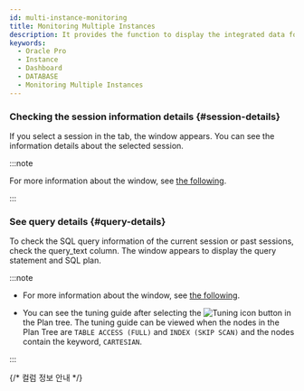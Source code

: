 ```yaml
---
id: multi-instance-monitoring
title: Monitoring Multiple Instances
description: It provides the function to display the integrated data for key metrics of multiple database instances.
keywords:
  - Oracle Pro
  - Instance
  - Dashboard
  - DATABASE
  - Monitoring Multiple Instances
---
```



<Dbv2mulitinstancemonitoringdesc />

<ProdImg img='db-multi-instance.png' desc='Multi-instance Monitoring' />


<Dbmultiinstancemonitoringdescnotes />


<Apmdashboardsetpasttime />


<Apmdashboardcheckagent />


<Apmdashboradeditwidget />


<CustomWidget />


<Apmdashboardwidgetoptions />


<Apmdashboardpreset />


<WidgetDetails />


<Dbv2mimactivesessiondesc />


<Dbdashboardactivesessiondesc />


<Dbdashboardlocktreedesc />


<Dbv2mimactivesessionnote />

### Checking the session information details {#session-details}

If you select a session in the <Cmdname sid="active_sessions" className="uitext" /> tab, the <Cmdname sid="session_detail" className="uitext" /> window appears. You can see the information details about the selected session.

<ImgLang img='db-session-details-info-oracle-pro.png' desc='Session Details' />

:::note

For more information about the <Cmdname sid="session_detail" className="uitext" /> window, see [the following](usage-ui#checksessioninfo).

:::

### See query details {#query-details}

To check the SQL query information of the current session or past sessions, check the <UI>query_text</UI> column. The <Cmdname sid="TTL06224" className="uitext" /> window appears to display the query statement and SQL plan.

<ImgLang img="db-sql-details-new-oracle-pro.png" desc="SQL 상세" />

:::note

- For more information about the <Cmdname sid="TTL06224" className="uitext" /> window, see [the following](usage-ui#query-details).

- You can see the tuning guide after selecting the ![Tuning icon](/img/ic-chat-red.svg) button in the Plan tree. The tuning guide can be viewed when the nodes in the Plan Tree are `TABLE ACCESS (FULL)` and `INDEX (SKIP SCAN)` and the nodes contain the keyword, `CARTESIAN`.

:::


<Dbtabledatafiltering level={3} />


<Dbv2dataeditcolumn level={3} />

{/* 컬럼 정보 안내 */}

<Oraclecolumn level={3} />


<Dbdashboardsessiontabledownload />


<Dbdashboardsessiontablenew />
